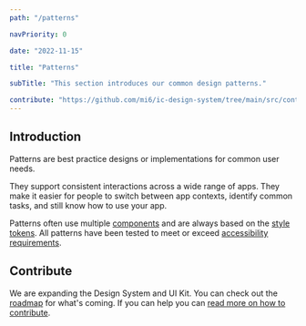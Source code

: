 ```yaml
---
path: "/patterns"

navPriority: 0

date: "2022-11-15"

title: "Patterns"

subTitle: "This section introduces our common design patterns."

contribute: "https://github.com/mi6/ic-design-system/tree/main/src/content/structured/patterns/index.mdx"
---
```


## Introduction

Patterns are best practice designs or implementations for common user needs.

They support consistent interactions across a wide range of apps. They make it easier for people to switch between app contexts, identify common tasks, and still know how to use your app.

Patterns often use multiple [components](/components) and are always based on the [style tokens](/styles). All patterns have been tested to meet or exceed [accessibility requirements](/accessibility/requirement).

## Contribute

We are expanding the Design System and UI Kit. You can check out the [roadmap](/community/roadmap) for what's coming. If you can help you can [read more on how to contribute](/community).
